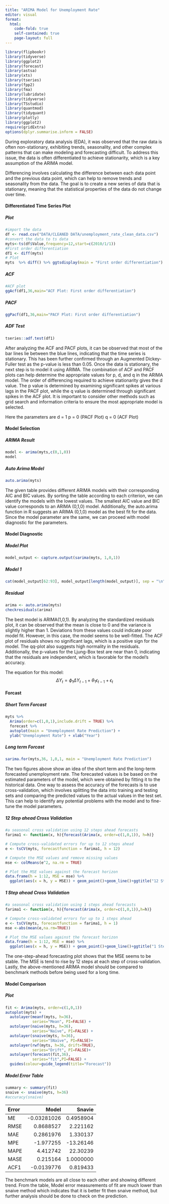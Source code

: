 ```yaml
---
title: "ARIMA Model for Unemployment Rate"
editor: visual
format:
  html:
    code-fold: true
    self-contained: true
    page-layout: full
---
```


```r
library(flipbookr)
library(tidyverse)
library(ggplot2)
library(forecast)
library(astsa) 
library(xts)
library(tseries)
library(fpp2)
library(fma)
library(lubridate)
library(tidyverse)
library(TSstudio)
library(quantmod)
library(tidyquant)
library(plotly)
library(ggplot2)
require(gridExtra)
options(dplyr.summarise.inform = FALSE)
```

During exploratory data analysis (EDA), it was observed that the raw data is often non-stationary, exhibiting trends, seasonality, and other complex patterns that can make modeling and forecasting difficult. To address this issue, the data is often differentiated to achieve stationarity, which is a key assumption of the ARIMA model.

Differencing involves calculating the difference between each data point and the previous data point, which can help to remove trends and seasonality from the data. The goal is to create a new series of data that is stationary, meaning that the statistical properties of the data do not change over time.

#### Differentiated Time Series Plot

::: panel-tabset
##### Plot

```r
#import the data
df <- read.csv("DATA/CLEANED DATA/unemployment_rate_clean_data.csv")
#convert the data to ts data
myts<-ts(df$Value,frequency=12,start=c(2010/1/1))
#First order differentiation
df1 <- diff(myts)
# Plot 
myts  %>% diff() %>% ggtsdisplay(main = "First order differentiation") 
```

##### ACF
```r
#ACF plot 
ggAcf(df1,36,main="ACF Plot: First order differentiation") 
```
##### PACF

```r
ggPacf(df1,36,main="PACF Plot: First order differentiation") 
```

##### ADF Test

```r
tseries::adf.test(df1)
```
:::

After analyzing the ACF and PACF plots, it can be observed that most of the bar lines lie between the blue lines, indicating that the time series is stationary. This has been further confirmed through an Augmented Dickey-Fuller test as the p-value is less than 0.05. Once the data is stationary, the next step is to model it using ARIMA. The combination of ACF and PACF plots can help determine the appropriate values for p, d, and q in the ARIMA model. The order of differencing required to achieve stationarity gives the d value. The p value is determined by examining significant spikes at various lags in the PACF plot, while the q value is determined through significant spikes in the ACF plot. It is important to consider other methods such as grid search and information criteria to ensure the most appropriate model is selected.

Here the parameters are d = 1 p = 0 (PACF Plot) q = 0 (ACF Plot)

#### Model Selection

::: panel-tabset
##### ARIMA Result

```r
model <- arima(myts,c(0,1,0))
model
```

##### Auto Arima Model

```r
auto.arima(myts)
```
:::

The given table provides different ARIMA models with their corresponding AIC and BIC values. By sorting the table according to each criterion, we can identify the models with the lowest values. The smallest AIC value and BIC value corresponds to an ARIMA (0,1,0) model. Additionally, the auto.arima function in R suggests an ARIMA (0,1,0) model as the best fit for the data. Since the model parameter are the same, we can proceed with model diagnostic for the parameters.

#### Model Diagnostic

::: panel-tabset
##### Model Plot

```r
model_output <- capture.output(sarima(myts, 1,0,1))
```

##### Model 1

```r
cat(model_output[62:93], model_output[length(model_output)], sep = "\n") 
```

##### Residual

```r
arima <- auto.arima(myts)
checkresiduals(arima)
```
:::

The best model is ARIMA(1,0,1). By analyzing the standardized residuals plot, it can be observed that the mean is close to 0 and the variance is slightly higher than 1. Deviations from these values could indicate poor model fit. However, in this case, the model seems to be well-fitted. The ACF plot of residuals shows no significant lags, which is a positive sign for the model. The qq-plot also suggests high normality in the residuals. Additionally, the p-values for the Ljung-Box test are near than 0, indicating that the residuals are independent, which is favorable for the model's accuracy.

The equation for this model: $$\Delta Y_t = \phi_1 \Delta Y_{t-1} + \theta_1 \epsilon_{t-1} + \epsilon_t$$

#### Forcast

::: panel-tabset
##### Short Term Forcast

```r
myts %>%
  Arima(order=c(1,0,1),include.drift = TRUE) %>%
  forecast %>%
  autoplot(main = "Unemployment Rate Prediction") +
  ylab("Unemployment Rate") + xlab("Year")
```

##### Long term Forcast

```r
sarima.for(myts,36, 1,0,1, main = "Unemployment Rate Prediction")
```
:::

The two figures above show an idea of the short term and the long-term forecasted unemployment rate. The forecasted values is be based on the estimated parameters of the model, which were obtained by fitting it to the historical data. One way to assess the accuracy of the forecasts is to use cross-validation, which involves splitting the data into training and testing sets and comparing the predicted values to the actual values in the test set. This can help to identify any potential problems with the model and to fine-tune the model parameters.

::: panel-tabset
##### 12 Step ahead Cross Validation

```r
#a seasonal cross validation using 12 steps ahead forecasts
farima1 <- function(x, h){forecast(Arima(x, order=c(1,0,1)), h=h)}

# Compute cross-validated errors for up to 12 steps ahead
e <- tsCV(myts, forecastfunction = farima1, h = 12)

# Compute the MSE values and remove missing values
mse <- colMeans(e^2, na.rm = TRUE)

# Plot the MSE values against the forecast horizon
data.frame(h = 1:12, MSE = mse) %>%
  ggplot(aes(x = h, y = MSE)) + geom_point()+geom_line()+ggtitle("12 Step Ahead Cross Validation")
```

##### 1 Step ahead Cross Validation

```r
#a seasonal cross validation using 1 steps ahead forecasts
farima1 <- function(x, h){forecast(Arima(x, order=c(1,0,1)),h=h)}

# Compute cross-validated errors for up to 1 steps ahead
e <- tsCV(myts, forecastfunction = farima1, h = 1)
mse <-abs(mean(e,na.rm=TRUE))

# Plot the MSE values against the forecast horizon
data.frame(h = 1:12, MSE = mse) %>%
  ggplot(aes(x = h, y = MSE)) + geom_point()+geom_line()+ggtitle("1 Step Ahead Cross Validation")
```
:::

The one-step-ahead forecasting plot shows that the MSE seems to be stable. The MSE is tend to rise by 12 steps at each step of cross-validation. Lastly, the above-mentioned ARIMA model should be compared to benchmark methods before being used for a long time.

#### Model Comparison

::: panel-tabset
##### Plot

```r
fit <- Arima(myts, order=c(1,0,1))
autoplot(myts) +
  autolayer(meanf(myts, h=36),
            series="Mean", PI=FALSE) +
  autolayer(naive(myts, h=36),
            series="Naïve", PI=FALSE) +
  autolayer(snaive(myts, h=36),
            series="SNaïve", PI=FALSE)+
  autolayer(rwf(myts, h=36, drift=TRUE),
            series="Drift", PI=FALSE)+
  autolayer(forecast(fit,36), 
            series="fit",PI=FALSE) +
  guides(colour=guide_legend(title="Forecast"))
```

##### Model Error Table

```r
summary <- summary(fit)
snaive <- snaive(myts, h=36)
#accuracy(snaive)
```

| Error |       Model |    Snavie |
|:------|------------:|----------:|
| ME    | -0.03281026 | 0.4958904 |
| RMSE  |   0.8688527 |  2.221162 |
| MAE   |   0.2861976 |  1.330137 |
| MPE   |   -1.977255 | -13.26146 |
| MAPE  |    4.412742 |  22.30239 |
| MASE  |    0.215164 | 1.0000000 |
| ACF1  |  -0.0139776 |  0.819433 |
:::

The benchmark models are all close to each other and showing different trend. From the table, Model error measurements of fit are much lower than snaive method which indicates that it is better fit then snaive method, but further analysis should be done to check on the prediction.
